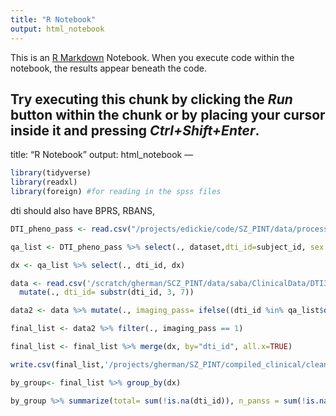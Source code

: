 ```yaml
---
title: "R Notebook"
output: html_notebook
---
```


This is an [R Markdown](http://rmarkdown.rstudio.com) Notebook. When you execute code within the notebook, the results appear beneath the code. 

Try executing this chunk by clicking the *Run* button within the chunk or by placing your cursor inside it and pressing *Ctrl+Shift+Enter*. 
---
title: "R Notebook"
output: html_notebook
---

```r
library(tidyverse)
library(readxl)
library(foreign) #for reading in the spss files
```


dti should also have BPRS, RBANS, 



```r
DTI_pheno_pass <- read.csv("/projects/edickie/code/SZ_PINT/data/processed/pheno/20200221_pheno_clinicalplusqa.csv", stringsAsFactors = FALSE) %>% filter(., dataset=="DTI3T")%>% mutate_all(trimws) %>% mutate_all(na_if,"NA") %>% mutate_all(na_if, "") %>% mutate_all(na_if, " ") 

qa_list <- DTI_pheno_pass %>% select(., dataset,dti_id=subject_id, sex = Sex, dx = DX, Age) %>% mutate(dti_id=substr(dti_id,4,8))

dx <- qa_list %>% select(., dti_id, dx)


```






```r

data <- read.csv('/scratch/gherman/SCZ_PINT/data/saba/ClinicalData/DTI3T/DTI_DATA_2018-07-16.csv', stringsAsFactors= FALSE, na.strings=c("","NA", " ", "N/A"))  %>% mutate_all(trimws) %>% mutate_all(na_if,"NA") %>% mutate_all(na_if, "") %>% mutate_all(na_if, " ") %>%
  mutate(., dti_id= substr(dti_id, 3, 7))


```



```r
data2 <- data %>% mutate(., imaging_pass= ifelse((dti_id %in% qa_list$dti_id), 1, 0))

final_list <- data2 %>% filter(., imaging_pass == 1)

final_list <- final_list %>% merge(dx, by="dti_id", all.x=TRUE)

write.csv(final_list,'/projects/gherman/SZ_PINT/compiled_clinical/cleaner_data_sets/dti3t_arranged2020_march.csv')


```


```r
by_group<- final_list %>% group_by(dx)

by_group %>% summarize(total= sum(!is.na(dti_id)), n_panss = sum(!is.na(panss_1_delusions)), n_wtar= sum(!is.na(wtar_standard)), n_sans= sum(!is.na(sans1_unchanging_expression)))

```
